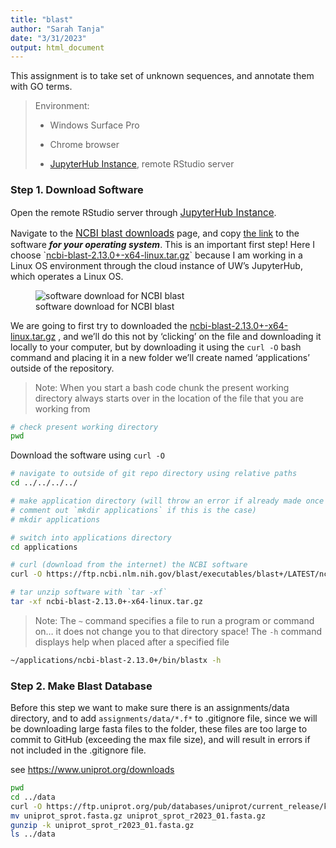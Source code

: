 ```yaml
---
title: "blast"
author: "Sarah Tanja"
date: "3/31/2023"
output: html_document
---
```


This assignment is to take set of unknown sequences, and annotate them with GO terms.

> Environment:
>
> -   Windows Surface Pro
>
> -   Chrome browser
>
> -   [JupyterHub Instance](https://jupyter.rttl.uw.edu/2023-spring-fish-546-a), remote RStudio server

### Step 1. Download Software

Open the remote RStudio server through [JupyterHub Instance](https://jupyter.rttl.uw.edu/2023-spring-fish-546-a){style="font-size: 11.4pt;"}.

Navigate to the [NCBI blast downloads](https://ftp.ncbi.nlm.nih.gov/blast/executables/blast+/LATEST/){style="font-size: 11.4pt;"} page, and copy [the link]{.underline} to the software ***for your operating system***. This is an important first step! Here I choose \`[ncbi-blast-2.13.0+-x64-linux.tar.gz](https://ftp.ncbi.nlm.nih.gov/blast/executables/blast+/LATEST/ncbi-blast-2.13.0+-x64-linux.tar.gz)\` because I am working in a Linux OS environment through the cloud instance of UW's JupyterHub, which operates a Linux OS.

![software download for NCBI blast](ncbiblastdownload.png)

We are going to first try to downloaded the [ncbi-blast-2.13.0+-x64-linux.tar.gz](https://ftp.ncbi.nlm.nih.gov/blast/executables/blast+/LATEST/ncbi-blast-2.13.0+-x64-linux.tar.gz) , and we'll do this not by 'clicking' on the file and downloading it locally to your computer, but by downloading it using the `curl -O` bash command and placing it in a new folder we'll create named 'applications' outside of the repository.

> Note: When you start a bash code chunk the present working directory always starts over in the location of the file that you are working from

```bash
# check present working directory
pwd
```

Download the software using `curl -O`

```bash
# navigate to outside of git repo directory using relative paths
cd ../../../../

# make application directory (will throw an error if already made once
# comment out `mkdir applications` if this is the case)
# mkdir applications

# switch into applications directory
cd applications

# curl (download from the internet) the NCBI software
curl -O https://ftp.ncbi.nlm.nih.gov/blast/executables/blast+/LATEST/ncbi-blast-2.13.0+-x64-linux.tar.gz

# tar unzip software with `tar -xf`
tar -xf ncbi-blast-2.13.0+-x64-linux.tar.gz
```

> Note: The `~` command specifies a file to run a program or command on... it does not change you to that directory space! The `-h` command displays help when placed after a specified file

```bash
~/applications/ncbi-blast-2.13.0+/bin/blastx -h
```

### Step 2. Make Blast Database

Before this step we want to make sure there is an assignments/data directory, and to add `assignments/data/*.f*` to .gitignore file, since we will be downloading large fasta files to the folder, these files are too large to commit to GitHub (exceeding the max file size), and will result in errors if not included in the .gitignore file.

see <https://www.uniprot.org/downloads>

```bash
pwd
cd ../data
curl -O https://ftp.uniprot.org/pub/databases/uniprot/current_release/knowledgebase/complete/uniprot_sprot.fasta.gz
mv uniprot_sprot.fasta.gz uniprot_sprot_r2023_01.fasta.gz
gunzip -k uniprot_sprot_r2023_01.fasta.gz
ls ../data
```
